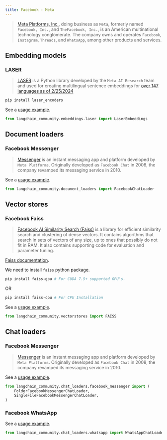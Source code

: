 ```yaml
---
title: Facebook - Meta
---
```


>[Meta Platforms, Inc.](https://www.facebook.com/), doing business as `Meta`, formerly
> named `Facebook, Inc.`, and `TheFacebook, Inc.`, is an American multinational technology
> conglomerate. The company owns and operates `Facebook`, `Instagram`, `Threads`,
> and `WhatsApp`, among other products and services.

## Embedding models

### LASER

>[LASER](https://github.com/facebookresearch/LASER) is a Python library developed by
> the `Meta AI Research` team and used for
> creating multilingual sentence embeddings for
> [over 147 languages as of 2/25/2024](https://github.com/facebookresearch/flores/blob/main/flores200/README.md#languages-in-flores-200)

```bash
pip install laser_encoders
```

See a [usage example](/oss/javascript/integrations/text_embedding/laser).

```python
from langchain_community.embeddings.laser import LaserEmbeddings
```

## Document loaders

### Facebook Messenger

>[Messenger](https://en.wikipedia.org/wiki/Messenger_(software)) is an instant messaging app and
> platform developed by `Meta Platforms`. Originally developed as `Facebook Chat` in 2008, the company revamped its
> messaging service in 2010.

See a [usage example](/oss/javascript/integrations/document_loaders/facebook_chat).

```python
from langchain_community.document_loaders import FacebookChatLoader
```

## Vector stores

### Facebook Faiss

>[Facebook AI Similarity Search (Faiss)](https://engineering.fb.com/2017/03/29/data-infrastructure/faiss-a-library-for-efficient-similarity-search/)
> is a library for efficient similarity search and clustering of dense vectors. It contains algorithms that
> search in sets of vectors of any size, up to ones that possibly do not fit in RAM. It also contains supporting
> code for evaluation and parameter tuning.

[Faiss documentation](https://faiss.ai/).

We need to install `faiss` python package.

```bash
pip install faiss-gpu # For CUDA 7.5+ supported GPU's.
```

OR

```bash
pip install faiss-cpu # For CPU Installation
```

See a [usage example](/oss/javascript/integrations/vectorstores/faiss).

```python
from langchain_community.vectorstores import FAISS
```

## Chat loaders

### Facebook Messenger

>[Messenger](https://en.wikipedia.org/wiki/Messenger_(software)) is an instant messaging app and
> platform developed by `Meta Platforms`. Originally developed as `Facebook Chat` in 2008, the company revamped its
> messaging service in 2010.

See a [usage example](/oss/javascript/integrations/chat_loaders/facebook).

```python
from langchain_community.chat_loaders.facebook_messenger import (
    FolderFacebookMessengerChatLoader,
    SingleFileFacebookMessengerChatLoader,
)
```

### Facebook WhatsApp

See a [usage example](/oss/javascript/integrations/chat_loaders/whatsapp).

```python
from langchain_community.chat_loaders.whatsapp import WhatsAppChatLoader
```

